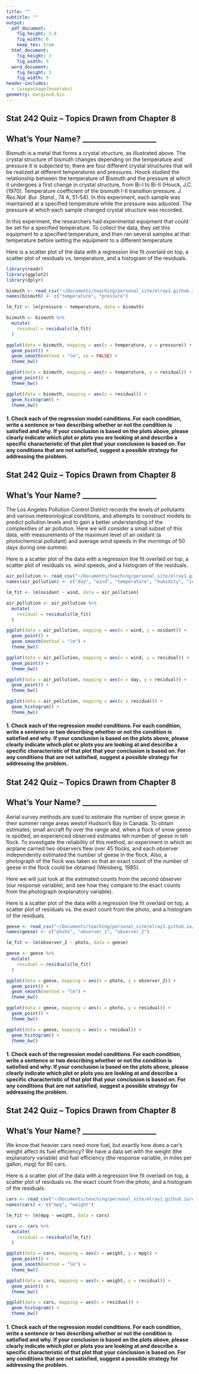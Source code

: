 ```yaml
---
title: ""
subtitle: ""
output:
  pdf_document:
    fig_height: 2.8
    fig_width: 6
    keep_tex: true
  html_document:
    fig_height: 3
    fig_width: 5
  word_document:
    fig_height: 3
    fig_width: 5
header-includes:
  - \usepackage{booktabs}
geometry: margin=0.6in
---
```


## Stat 242 Quiz -- Topics Drawn from Chapter 8

## What's Your Name? ____________________

\includegraphics[height=1.5in]{Wismut_Kristall_und_1cm3_Wuerfel.jpg}

Bismuth is a metal that forms a crystal structure, as illustrated above.  The crystal structure of bismuth changes depending on the temperature and pressure it is subjected to; there are four different crystal structures that will be realized at different temperatures and pressures. Houck studied the relationship between the temperature of Bismuth and the pressure at which it undergoes a first change in crystal structure, from Bi-I to Bi-II (Houck, J.C. (1970).  Temperature coefficient of the bismuth I-II transition pressure. *J. Res.Nat. Bur. Stand.*, 74 A, 51-54).  In this experiment, each sample was maintained at a specified temperature while the pressure was adjusted.  The pressure at which each sample changed crystal structure was recorded.

In this experiment, the researchers had experimental equipment that could be set for a specified temperature.  To collect the data, they set this equipment to a specified temperature, and then ran several samples at that temperature before setting the equipment to a different temperature.

Here is a scatter plot of the data with a regression line fit overlaid on top, a scatter plot of residuals vs. temperature, and a histogram of the residuals.

```r
library(readr)
library(ggplot2)
library(dplyr)

bismuth <- read_csv("~/Documents/teaching/personal_site/elray1.github.io/data/rice/Chapter 14/bismuth.txt")
names(bismuth) <- c("temperature", "pressure")

lm_fit <- lm(pressure ~ temperature, data = bismuth)

bismuth <- bismuth %>%
  mutate(
    residual = residuals(lm_fit)
  )
```

```r
ggplot(data = bismuth, mapping = aes(x = temperature, y = pressure)) +
  geom_point() +
  geom_smooth(method = "lm", se = FALSE) +
  theme_bw()

ggplot(data = bismuth, mapping = aes(x = temperature, y = residual)) +
  geom_point() +
  theme_bw()

ggplot(data = bismuth, mapping = aes(x = residual)) +
  geom_histogram() +
  theme_bw()
```

#### 1. Check each of the regression model conditions.  For each condition, write a sentence or two describing whether or not the condition is satisfied and why.  If your conclusion is based on the plots above, please clearly indicate which plot or plots you are looking at and describe a specific characteristic of that plot that your conclusion is based on.  For any conditions that are not satisfied, suggest a possible strategy for addressing the problem.



\newpage

## Stat 242 Quiz -- Topics Drawn from Chapter 8

## What's Your Name? ____________________

The Los Angeles Pollution Control District records the levels of pollutants and various meteorological conditions, and attempts to construct models to predict pollution levels and to gain a better understanding of the complexities of air pollution.  Here we will consider a small subset of this data, with measurements of the maximum level of an oxidant (a photochemical pollutant) and average wind speeds in the mornings of 50 days during one summer.

Here is a scatter plot of the data with a regression line fit overlaid on top, a scatter plot of residuals vs. wind speeds, and a histogram of the residuals.

```r
air_pollution <- read_csv("~/Documents/teaching/personal_site/elray1.github.io/data/rice/Chapter 14/airpollution.txt")
names(air_pollution) <- c("day", "wind", "temperature", "humidity", "insolation", "oxidant")

lm_fit <- lm(oxidant ~ wind, data = air_pollution)

air_pollution <- air_pollution %>%
  mutate(
    residual = residuals(lm_fit)
  )
```

```r
ggplot(data = air_pollution, mapping = aes(x = wind, y = oxidant)) +
  geom_point() +
  geom_smooth(method = "lm") +
  theme_bw()

ggplot(data = air_pollution, mapping = aes(x = wind, y = residual)) +
  geom_point() +
  theme_bw()

ggplot(data = air_pollution, mapping = aes(x = day, y = residual)) +
  geom_point() +
  theme_bw()

ggplot(data = air_pollution, mapping = aes(x = residual)) +
  geom_histogram() +
  theme_bw()
```

#### 1. Check each of the regression model conditions.  For each condition, write a sentence or two describing whether or not the condition is satisfied and why.  If your conclusion is based on the plots above, please clearly indicate which plot or plots you are looking at and describe a specific characteristic of that plot that your conclusion is based on.  For any conditions that are not satisfied, suggest a possible strategy for addressing the problem.


\newpage

## Stat 242 Quiz -- Topics Drawn from Chapter 8

## What's Your Name? ____________________

Aerial survey methods are sued to estimate the number of snow geese in their summer range areas westof Hudson's Bay in Canada.  To obtain estimates, small aircraft fly over the range and, when a flock of snow geese is spotted, an experienced observed estimates teh number of geese in teh flock.  To investigate the reliability of this method, an experiment in which an airplane carried two observers flew over 45 flocks, and each observer independently estimated the number of geese in the flock.  Also, a photograph of the flock was taken so that an exact count of the number of geese in the flock could be obtained (Weisberg, 1985).

Here we will just look at the estimated counts from the second observer (our response variable), and see how they compare to the exact counts from the photograph (explanatory variable).

Here is a scatter plot of the data with a regression line fit overlaid on top, a scatter plot of residuals vs. the exact count from the photo, and a histogram of the residuals.

```r
geese <- read_csv("~/Documents/teaching/personal_site/elray1.github.io/data/rice/Chapter 14/geese.txt")
names(geese) <- c("photo", "observer_1", "observer_2")

lm_fit <- lm(observer_2 ~ photo, data = geese)

geese <- geese %>%
  mutate(
    residual = residuals(lm_fit)
  )
```

```r
ggplot(data = geese, mapping = aes(x = photo, y = observer_2)) +
  geom_point() +
  geom_smooth(method = "lm") +
  theme_bw()

ggplot(data = geese, mapping = aes(x = photo, y = residual)) +
  geom_point() +
  theme_bw()

ggplot(data = geese, mapping = aes(x = residual)) +
  geom_histogram() +
  theme_bw()
```

#### 1. Check each of the regression model conditions.  For each condition, write a sentence or two describing whether or not the condition is satisfied and why.  If your conclusion is based on the plots above, please clearly indicate which plot or plots you are looking at and describe a specific characteristic of that plot that your conclusion is based on.  For any conditions that are not satisfied, suggest a possible strategy for addressing the problem.

\newpage


## Stat 242 Quiz -- Topics Drawn from Chapter 8

## What's Your Name? ____________________

We know that heavier cars need more fuel, but exactly how does a car's weight affect its fuel efficiency?  We have a data set with the weight (the explanatory variable) and fuel efficiency (the response variable, in miles per gallon, mpg) for 80 cars.

Here is a scatter plot of the data with a regression line fit overlaid on top, a scatter plot of residuals vs. the exact count from the photo, and a histogram of the residuals.

```r
cars <- read_csv("~/Documents/teaching/personal_site/elray1.github.io/data/sdm3/Chapter_09/Ch09_Fuel_efficiency.csv")
names(cars) <- c("mpg", "weight")

lm_fit <- lm(mpg ~ weight, data = cars)

cars <- cars %>%
  mutate(
    residual = residuals(lm_fit)
  )
```

```r
ggplot(data = cars, mapping = aes(x = weight, y = mpg)) +
  geom_point() +
  geom_smooth(method = "lm") +
  theme_bw()

ggplot(data = cars, mapping = aes(x = weight, y = residual)) +
  geom_point() +
  theme_bw()

ggplot(data = cars, mapping = aes(x = residual)) +
  geom_histogram() +
  theme_bw()
```

#### 1. Check each of the regression model conditions.  For each condition, write a sentence or two describing whether or not the condition is satisfied and why.  If your conclusion is based on the plots above, please clearly indicate which plot or plots you are looking at and describe a specific characteristic of that plot that your conclusion is based on.  For any conditions that are not satisfied, suggest a possible strategy for addressing the problem.

